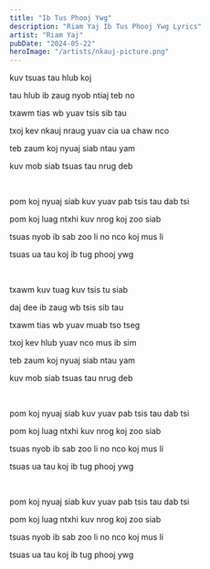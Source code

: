 ```yaml
---
title: "Ib Tus Phooj Ywg"
description: "Riam Yaj Ib Tus Phooj Ywg Lyrics"
artist: "Riam Yaj"
pubDate: "2024-05-22"
heroImage: "/artists/nkauj-picture.png"
---
```


kuv tsuas tau hlub koj

tau hlub ib zaug nyob ntiaj teb no

txawm tias wb yuav tsis sib tau

txoj kev nkauj nraug yuav cia ua chaw nco

teb zaum koj nyuaj siab ntau yam

kuv mob siab tsuas tau nrug deb

<br />

pom koj nyuaj siab kuv yuav pab tsis tau dab tsi

pom koj luag ntxhi kuv nrog koj zoo siab

tsuas nyob ib sab zoo li no nco koj mus li

tsuas ua tau koj ib tug phooj ywg

<br />

txawm kuv tuag kuv tsis tu siab

daj dee ib zaug wb tsis sib tau

txawm tias wb yuav muab tso tseg

txoj kev hlub yuav nco mus ib sim

teb zaum koj nyuaj siab ntau yam

kuv mob siab tsuas tau nrug deb

<br />

pom koj nyuaj siab kuv yuav pab tsis tau dab tsi

pom koj luag ntxhi kuv nrog koj zoo siab

tsuas nyob ib sab zoo li no nco koj mus li

tsuas ua tau koj ib tug phooj ywg

<br />

pom koj nyuaj siab kuv yuav pab tsis tau dab tsi

pom koj luag ntxhi kuv nrog koj zoo siab

tsuas nyob ib sab zoo li no nco koj mus li

tsuas ua tau koj ib tug phooj ywg
